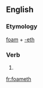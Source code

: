 ==English==

===Etymology===
[[foam]] + [[-eth]]

===Verb===
{{infl|en|verb form}}

# {{archaic third-person singular of|foam}}

[[fr:foameth]]